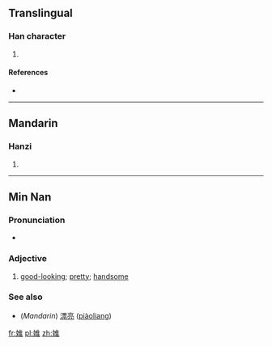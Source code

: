 ==Translingual==

===Han character===
{{Han char|rn=38|rad=女|as=08|sn=11|four=|canj=女人土 (VOG)|ids=⿰[[女]][[隹]]}}

# {{defn|Han|sort=女08}}

====References====
* {{Han ref|kx=0264.180|dkj=06402|dj=0531.100|hdz=21059.130|uh=5A4E|ud=23118}}

----

==Mandarin==

===Hanzi===
{{cmn-hanzi|pin=[[huī]] ([[hui1]])|wg=hui<sup>1</sup>}}

# {{defn|lang=cmn|sort=女08}}

----

==Min Nan==

===Pronunciation===
* {{IPA|[ sui˥˧ ]|lang=nan}}

===Adjective===
{{nan-adj|ts|poj=súi|pojt=sui2|rs=女08}}

# [[good-looking]]; [[pretty]]; [[handsome]]

===See also===
* (''Mandarin'') [[漂亮]] ([[piàoliang]])

[[fr:婎]]
[[pl:婎]]
[[zh:婎]]
